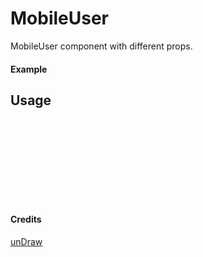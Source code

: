 
<Meta of={MobileUser} title="unDraw/MobileUser" />

# MobileUser

MobileUser component with different props.

#### Example

<Canvas of={MobileUser.Primary} />

## Usage

```ts
import { MobileUser } from "yadl-ui";

const Example = () => {
  return (
      <MobileUser />
  );
};

export default Example;
```

#### Credits
[unDraw](https://undraw.co/illustrations)
